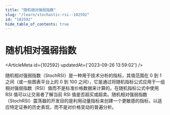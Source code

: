 ```yaml
---
title: "随机相对强弱指数"
slug: "/learn/stochastic-rsi--102592"
id: "102592"
hide_table_of_contents: true
---
```



# 随机相对强弱指数

<ArticleMeta id={102592} updatedAt={'2023-09-26 13:59:02'} />
<div className='border-solid border-b border-t-0 my-4 border-[var(--ifm-color-gray-300)]' />

随机相对强弱指数（StochRSI）是一种用于技术分析的指标，其值范围在 0 到 1 之间（或一些图表平台上的 0 到 100 之间），它是通过将随机指标公式应用于一组相对强弱指数（RSI）值而不是标准价格数据来计算的。在随机指标公式中使用 RSI 值可以让交易者了解当前 RSI 值是否超买或超卖。随机相对强弱指数（StochRSI）震荡器的开发目的是利用动量指标来创建一个更敏感的指标，以适应特定证券的历史表现，而不是对价格变动的普遍分析。
